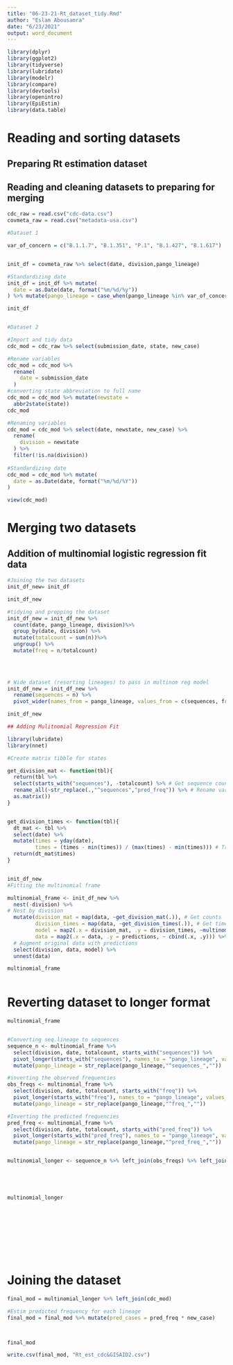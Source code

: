 ```yaml
---
title: "06-23-21-Rt_dataset_tidy.Rmd"
author: "Eslam Abousamra"
date: "6/23/2021"
output: word_document
---
```


```r
library(dplyr)
library(ggplot2)
library(tidyverse)
library(lubridate)
library(modelr)
library(compare)
library(devtools)
library(openintro)
library(EpiEstim)
library(data.table)

```



# Reading and sorting datasets
## Preparing Rt estimation dataset

## Reading and cleaning datasets to preparing for merging 


```r
cdc_raw = read.csv("cdc-data.csv")
covmeta_raw = read.csv("metadata-usa.csv")
```

```r
#Dataset 1

var_of_concern = c("B.1.1.7", "B.1.351", "P.1", "B.1.427", "B.1.617")


init_df = covmeta_raw %>% select(date, division,pango_lineage)

#Standardizing date
init_df = init_df %>% mutate(
  date = as.Date(date, format("%m/%d/%y"))
) %>% mutate(pango_lineage = case_when(pango_lineage %in% var_of_concern ~ pango_lineage, TRUE ~ "other"))

init_df


#Dataset 2

#Import and tidy data
cdc_mod = cdc_raw %>% select(submission_date, state, new_case)

#Rename variables
cdc_mod = cdc_mod %>% 
  rename(
    date = submission_date
  )
#converting state abbreviation to full name
cdc_mod = cdc_mod %>% mutate(newstate =
  abbr2state(state))
cdc_mod

#Renaming variables
cdc_mod = cdc_mod %>% select(date, newstate, new_case) %>%
  rename(
    division = newstate
  ) %>%
  filter(!is.na(division))
  
#Standardizing date
cdc_mod = cdc_mod %>% mutate(
  date = as.Date(date, format("%m/%d/%Y"))
) 

view(cdc_mod)

```


# Merging two datasets 

## Addition of multinomial logistic regression fit data

```r
#Joining the two datasets
init_df_new= init_df

init_df_new 

#tidying and prepping the dataset
init_df_new = init_df_new %>%
  count(date, pango_lineage, division)%>%
  group_by(date, division) %>%
  mutate(totalcount = sum(n))%>% 
  ungroup() %>% 
  mutate(freq = n/totalcount) 

  
  

# Wide dataset (resorting lineages) to pass in multinom reg model
init_df_new = init_df_new %>% 
  rename(sequences = n) %>%
  pivot_wider(names_from = pango_lineage, values_from = c(sequences, freq), values_fill = 0) 

init_df_new
```








```r
## Adding Mulitnomial Regression Fit

library(lubridate)
library(nnet)

#Create matrix tibble for states 

get_division_mat <- function(tbl){
  return(tbl %>%
  select(starts_with("sequences"), -totalcount) %>% # Get sequence counts
  rename_all(~str_replace(.,"^sequences","pred_freq")) %>% # Rename variable for later
  as.matrix())
}


get_division_times <- function(tbl){
  dt_mat <- tbl %>%
  select(date) %>%
  mutate(times = yday(date),
         times = (times - min(times)) / (max(times) - min(times))) # Transform times for easy fitting
  return(dt_mat$times)
}


init_df_new
#Fitting the multinomial frame

multinomial_frame <- init_df_new %>%
  nest(-division) %>%
# Nest by division
  mutate(division_mat = map(data, ~get_division_mat(.)), # Get counts 
         division_times = map(data, ~get_division_times(.)), # Get times
         model = map2(.x = division_mat, .y = division_times, ~multinom(.x ~ .y, trace = FALSE, MaxNWts = 100000)),predictions = map(model, ~ predict(., type = "prob")),  # Get predictions
         data = map2(.x = data, .y = predictions, ~ cbind(.x, .y))) %>% 
  # Augment original data with predictions
  select(division, data, model) %>%
  unnest(data)

multinomial_frame



```

# Reverting dataset to longer format

```r

multinomial_frame


#Converting seq.lineage to sequences
sequence_n <- multinomial_frame %>%
  select(division, date, totalcount, starts_with("sequences")) %>%
  pivot_longer(starts_with("sequences"), names_to = "pango_lineage", values_to = "sequence_n") %>%
  mutate(pango_lineage = str_replace(pango_lineage,"^sequences_",""))

#inverting the observed frequencies
obs_freqs <- multinomial_frame %>%
  select(division, date, totalcount, starts_with("freq")) %>%
  pivot_longer(starts_with("freq"), names_to = "pango_lineage", values_to = "obs_freq") %>%
  mutate(pango_lineage = str_replace(pango_lineage,"^freq_",""))

#Inverting the predicted frequencies
pred_freq <- multinomial_frame %>%
  select(division, date, totalcount, starts_with("pred_freq")) %>%
  pivot_longer(starts_with("pred_freq"), names_to = "pango_lineage", values_to = "pred_freq") %>%
  mutate(pango_lineage = str_replace(pango_lineage,"^pred_freq_",""))


multinomial_longer <- sequence_n %>% left_join(obs_freqs) %>% left_join(pred_freq)





multinomial_longer











```



# Joining the dataset
```r


final_mod = multinomial_longer %>% left_join(cdc_mod) 

#Estim predicted frequency for each lineage
final_mod = final_mod %>% mutate(pred_cases = pred_freq * new_case)



final_mod

write.csv(final_mod, "Rt_est_cdc&GISAID2.csv")

```



















